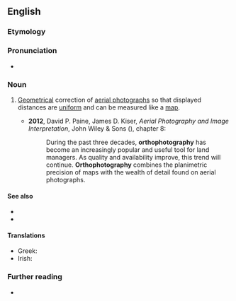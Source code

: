 ==English==

===Etymology===
{{prefix|en|ortho|photography|t1=straight}}

===Pronunciation===
* {{rhymes|en|ɒɡɹəfi|s=6}}

===Noun===
{{en-noun|-}}

# {{lb|en|photography}} [[geometrical|Geometrical]] correction of [[aerial photograph]]s so that displayed distances are [[uniform]] and can be measured like a [[map]].
#* '''2012''', David P. Paine, James D. Kiser, ''Aerial Photography and Image Interpretation'', John Wiley & Sons ({{ISBN|9781118112649}}), chapter 8:
#*: During the past three decades, '''orthophotography''' has become an increasingly popular and useful tool for land managers. As quality and availability improve, this trend will continue. '''Orthophotography''' combines the planimetric precision of maps with the wealth of detail found on aerial photographs.

====See also====
* {{l|en|orthophoto}}
* {{l|en|orthoimage}}

====Translations====
{{trans-top|the technology of correcting aerial photographs so that displayed distances are uniform and can be measured like a map}}
* Greek: {{t+|el|ορθοφωτογραφία|f}}
* Irish: {{t|ga|ortafótagrafaíocht|f}}
{{trans-mid}}
{{trans-bottom}}

===Further reading===
* {{pedia|orthophoto}}